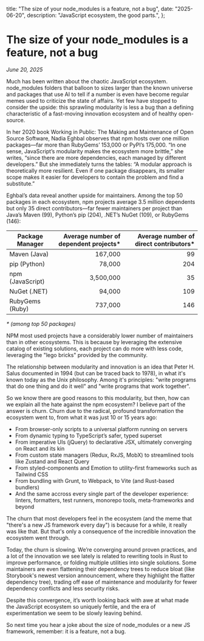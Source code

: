   title: "The size of your node_modules is a feature, not a bug",
  date: "2025-06-20",
  description: "JavaScript ecosystem, the good parts.",
};

# The size of your node_modules is a feature, not a bug

_June 20, 2025_

Much has been written about the chaotic JavaScript ecosystem. node_modules folders that balloon to sizes larger than the known universe and packages that use AI to tell if a number is even have become regular memes used to criticize the state of affairs. Yet few have stopped to consider the upside: this sprawling modularity is less a bug than a defining characteristic of a fast-moving innovation ecosystem and of healthy open-source.

In her 2020 book Working in Public: The Making and Maintenance of Open Source Software, Nadia Eghbal observes that npm hosts over one million packages—far more than RubyGems’ 153,000 or PyPI’s 175,000. “In one sense, JavaScript’s modularity makes the ecosystem more brittle,” she writes, “since there are more dependencies, each managed by different developers.” But she immediately turns the tables: “A modular approach is theoretically more resilient. Even if one package disappears, its smaller scope makes it easier for developers to contain the problem and find a substitute.”

Eghbal’s data reveal another upside for maintainers. Among the top 50 packages in each ecosystem, npm projects average 3.5 million dependents but only 35 direct contributors—far fewer maintainers per project than Java’s Maven (99), Python’s pip (204), .NET’s NuGet (109), or RubyGems (146):


<table>
  <thead>
    <tr>
      <th style={{width: '150px'}}>Package Manager</th>
      <th align="right">Average number of dependent projects*</th>
      <th align="right">Average number of direct contributors*</th>
    </tr>
  </thead>
  <tbody>
    <tr>
      <td>Maven (Java)</td>
      <td align="right">167,000</td>
      <td align="right">99</td>
    </tr>
    <tr>
      <td>pip (Python)</td>
      <td align="right">78,000</td>
      <td align="right">204</td>
    </tr>
    <tr className="text-red-700">
      <td>npm (JavaScript)</td>
      <td align="right">3,500,000</td>
      <td align="right">35</td>
    </tr>
    <tr>
      <td>NuGet (.NET)</td>
      <td align="right">94,000</td>
      <td align="right">109</td>
    </tr>
    <tr>
      <td>RubyGems (Ruby)</td>
      <td align="right">737,000</td>
      <td align="right">146</td>
    </tr>
  </tbody>
</table>

_* (among top 50 packages)_

NPM most used projects have a considerably lower number of maintainers than in other ecosystems. This is because by leveraging the extensive catalog of existing solutions, each project can do more with less code, leveraging the "lego bricks" provided by the community.

The relationship between modularity and innovation is an idea that Peter H. Salus documented in 1994 (but can be traced back to 1978), in what it's known today as the Unix philosophy. Among it's principles: "write programs that do one thing and do it well" and "write programs that work together".

So we know there are good reasons to this modularity, but then, how can we explain all the hate against the npm ecosystem? I believe part of the answer is churn. Churn due to the radical, profound transformation the ecosystem went to, from what it was just 10 or 15 years ago:

* From browser-only scripts to a universal platform running on servers
* From dynamic typing to TypeScript’s safer, typed superset
* From imperative UIs (jQuery) to declarative JSX, ultimately converging on React and its kin
* From custom state managers (Redux, RxJS, MobX) to streamlined tools like Zustand and React Query
* From styled-components and Emotion to utility-first frameworks such as Tailwind CSS
* From bundling with Grunt, to Webpack, to Vite (and Rust-based bundlers)
* And the same accross every single part of the developer experience: linters, formatters, test runners, monorepo tools, meta-frameworks and beyond

The churn that most developers feel in the ecosystem (and the meme that "there's a new JS framework every day") is because for a while, it really was like that. But that's only a consequence of the incredible innovation the ecosystem went through.

Today, the churn is slowing. We’re converging around proven practices, and a lot of the innovation we see lately is related to rewriting tools in Rust to improve performance, or folding multiple utilities into single solutions. Some maintainers are even flattening their dependency trees to reduce bloat (like Storybook's newest version announcement, where they highlight the flatter dependency tree), trading off ease of maintenance and modularity for fewer dependency conflicts and less security risks.

Despite this convergence, it’s worth looking back with awe at what made the JavaScript ecosystem so uniquely fertile, and the era of experimentation we seem to be slowly leaving behind.

So next time you hear a joke about the size of node_modules or a new JS framework, remember: it is a feature, not a bug.
